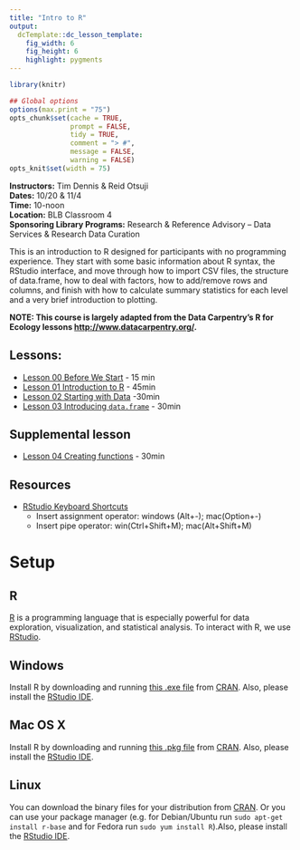 ```yaml
---
title: "Intro to R"
output:
  dcTemplate::dc_lesson_template:
    fig_width: 6
    fig_height: 6
    highlight: pygments
---
```



```r
library(knitr)

## Global options
options(max.print = "75")
opts_chunk$set(cache = TRUE,
               prompt = FALSE,
               tidy = TRUE,
               comment = "> #",
               message = FALSE,
               warning = FALSE)
opts_knit$set(width = 75)
```

**Instructors:** Tim Dennis & Reid Otsuji  
**Dates:** 10/20 & 11/4  
**Time:** 10-noon  
**Location:** BLB Classroom 4  
**Sponsoring Library Programs:** Research & Reference Advisory – Data Services & Research Data Curation   

This is an introduction to R designed for participants with no programming experience.  They start with some basic information about R syntax, the RStudio interface, and move through how to import CSV files, the structure of data.frame, how to deal with factors, how to add/remove rows and columns, and finish with how to calculate summary statistics for each level and a very brief introduction to plotting.


**NOTE: This course is largely adapted from the Data Carpentry's R for Ecology lessons <http://www.datacarpentry.org/>.**

## Lessons: 

* [Lesson 00 Before We Start]() - 15 min
* [Lesson 01 Introduction to R](01-intro-to-R.html) - 45min
* [Lesson 02 Starting with Data](02-working-with-data.html) -30min
* [Lesson 03 Introducing `data.frame`](03-data-frames.html) - 30min

## Supplemental lesson

* [Lesson 04 Creating functions](04-func-R.Rmd) - 30min

## Resources 

* [RStudio Keyboard Shortcuts](https://support.rstudio.com/hc/en-us/articles/200711853-Keyboard-Shortcuts)
	- Insert assignment operator: windows (Alt+-); mac(Option+-)
	- Insert pipe operator: win(Ctrl+Shift+M); mac(Alt+Shift+M)
	
# Setup

## R

[R](http://www.r-project.org) is a programming language that is especially powerful for data exploration, visualization, and statistical analysis. To interact with R, we use [RStudio](http://www.rstudio.com/).

## Windows {#r-windows}

Install R by downloading and running [this .exe file](http://cran.r-project.org/bin/windows/base/release.htm) from [CRAN](http://cran.r-project.org/index.html). Also, please install the [RStudio IDE](http://www.rstudio.com/ide/download/desktop).

## Mac OS X {#r-macosx}

Install R by downloading and running [this .pkg file](http://cran.r-project.org/bin/macosx/R-latest.pkg) from
[CRAN](http://cran.r-project.org/index.html). Also, please install the [RStudio IDE](http://www.rstudio.com/ide/download/desktop).


## Linux {#r-linux}

You can download the binary files for your distribution from [CRAN](http://cran.r-project.org/index.html). Or you can use your package manager (e.g. for Debian/Ubuntu run `sudo apt-get install r-base` and for Fedora run `sudo yum install R`).Also, please install the [RStudio IDE](http://www.rstudio.com/ide/download/desktop).
